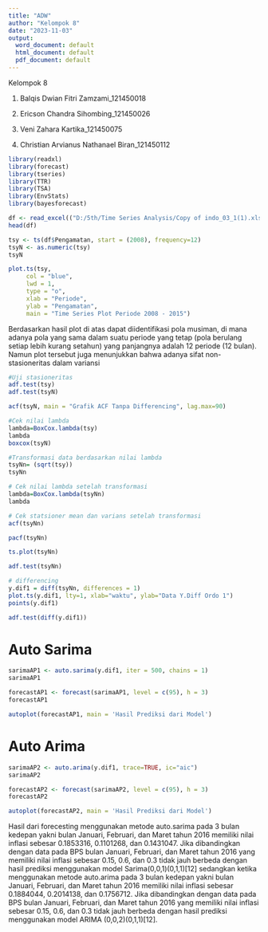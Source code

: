 ---
title: "ADW"
author: "Kelompok 8"
date: "2023-11-03"
output:
  word_document: default
  html_document: default
  pdf_document: default
---
Kelompok 8

1. Balqis Dwian Fitri Zamzami_121450018

2. Ericson Chandra Sihombing_121450026

3. Veni Zahara Kartika_121450075

4. Christian Arvianus Nathanael Biran_121450112

```{r}
library(readxl)
library(forecast)
library(tseries)
library(TTR)
library(TSA)
library(EnvStats)
library(bayesforecast)
```


```{r}
df <- read_excel(("D:/5th/Time Series Analysis/Copy of indo_03_1(1).xls"))
head(df)
```


```{r}
tsy <- ts(df$Pengamatan, start = (2008), frequency=12)
tsyN <- as.numeric(tsy)
tsyN
```


```{r}
plot.ts(tsy,
     col = "blue",
     lwd = 1,
     type = "o",
     xlab = "Periode",
     ylab = "Pengamatan",
     main = "Time Series Plot Periode 2008 - 2015")
```

Berdasarkan hasil plot di atas dapat diidentifikasi pola musiman, di mana adanya pola yang sama dalam suatu periode yang tetap (pola berulang setiap lebih kurang setahun) yang panjangnya adalah 12 periode (12 bulan). Namun plot tersebut juga menunjukkan bahwa adanya sifat non-stasioneritas dalam variansi

```{r}
#Uji stasioneritas
adf.test(tsy)
adf.test(tsyN)
```

```{r}
acf(tsyN, main = "Grafik ACF Tanpa Differencing", lag.max=90)
```


```{r}
#Cek nilai lambda
lambda=BoxCox.lambda(tsy)
lambda
boxcox(tsyN)
```

```{r}
#Transformasi data berdasarkan nilai lambda
tsyNn= (sqrt(tsy))
tsyNn
```

```{r}
# Cek nilai lambda setelah transformasi
lambda=BoxCox.lambda(tsyNn)
lambda
```


```{r}
# Cek statsioner mean dan varians setelah transformasi
acf(tsyNn) 
```
```{r}
pacf(tsyNn)
```

```{r}
ts.plot(tsyNn)
```

```{r}
adf.test(tsyNn)
```


```{r}
# differencing
y.dif1 = diff(tsyNn, differences = 1)
plot.ts(y.dif1, lty=1, xlab="waktu", ylab="Data Y.Diff Ordo 1")
points(y.dif1)
```
```{r}
adf.test(diff(y.dif1))
```
# Auto Sarima
```{r}
sarimaAP1 <- auto.sarima(y.dif1, iter = 500, chains = 1)
sarimaAP1
```

```{r}
forecastAP1 <- forecast(sarimaAP1, level = c(95), h = 3)
forecastAP1
```

```{r}
autoplot(forecastAP1, main = 'Hasil Prediksi dari Model')
```

# Auto Arima
```{r}
sarimaAP2 <- auto.arima(y.dif1, trace=TRUE, ic="aic")
sarimaAP2
```
```{r}
forecastAP2 <- forecast(sarimaAP2, level = c(95), h = 3)
forecastAP2
```
```{r}
autoplot(forecastAP2, main = 'Hasil Prediksi dari Model')
```


Hasil dari forecesting menggunakan metode auto.sarima pada 3 bulan kedepan yakni bulan Januari, Februari, dan Maret tahun 2016 memiliki nilai inflasi sebesar 0.1853316, 0.1101268, dan 0.1431047. Jika dibandingkan dengan data pada BPS bulan Januari, Februari, dan Maret tahun 2016 yang memiliki nilai inflasi sebesar 0.15, 0.6, dan 0.3 tidak jauh berbeda dengan hasil prediksi menggunakan model Sarima(0,0,1)(0,1,1)[12] sedangkan ketika menggunakan metode auto.arima pada 3 bulan kedepan yakni bulan Januari, Februari, dan Maret tahun 2016 memiliki nilai inflasi sebesar 0.1884044, 0.2014138, dan 0.1756712. Jika dibandingkan dengan data pada BPS bulan Januari, Februari, dan Maret tahun 2016 yang memiliki nilai inflasi sebesar 0.15, 0.6, dan 0.3 tidak jauh berbeda dengan hasil prediksi menggunakan model ARIMA (0,0,2)(0,1,1)[12]. 